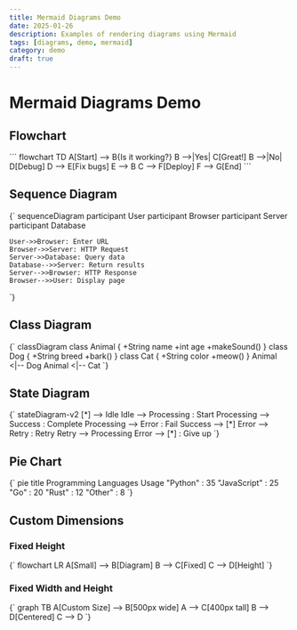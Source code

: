 ```yaml
---
title: Mermaid Diagrams Demo
date: 2025-01-26
description: Examples of rendering diagrams using Mermaid
tags: [diagrams, demo, mermaid]
category: demo
draft: true
---
```



# Mermaid Diagrams Demo

## Flowchart

<Mermaid>
```
flowchart TD
    A[Start] --> B{Is it working?}
    B -->|Yes| C[Great!]
    B -->|No| D[Debug]
    D --> E[Fix bugs]
    E --> B
    C --> F[Deploy]
    F --> G[End]
```
</Mermaid>

## Sequence Diagram

<Mermaid>
  {`
sequenceDiagram
    participant User
    participant Browser
    participant Server
    participant Database
    
    User->>Browser: Enter URL
    Browser->>Server: HTTP Request
    Server->>Database: Query data
    Database-->>Server: Return results
    Server-->>Browser: HTTP Response
    Browser-->>User: Display page
`}
</Mermaid>

## Class Diagram

<Mermaid>
  {`
classDiagram
    class Animal {
        +String name
        +int age
        +makeSound()
    }
    class Dog {
        +String breed
        +bark()
    }
    class Cat {
        +String color
        +meow()
    }
    Animal <|-- Dog
    Animal <|-- Cat
`}
</Mermaid>

## State Diagram

<Mermaid>
  {`
stateDiagram-v2
    [*] --> Idle
    Idle --> Processing : Start
    Processing --> Success : Complete
    Processing --> Error : Fail
    Success --> [*]
    Error --> Retry : Retry
    Retry --> Processing
    Error --> [*] : Give up
`}
</Mermaid>

## Pie Chart

<Mermaid>
  {`
pie title Programming Languages Usage
    "Python" : 35
    "JavaScript" : 25
    "Go" : 20
    "Rust" : 12
    "Other" : 8
`}
</Mermaid>

## Custom Dimensions

### Fixed Height

<Mermaid height="300px">
  {`
flowchart LR
    A[Small] --> B[Diagram]
    B --> C[Fixed]
    C --> D[Height]
`}
</Mermaid>

### Fixed Width and Height

<Mermaid width="500px" height="400px">
  {`
graph TB
    A[Custom Size] --> B[500px wide]
    A --> C[400px tall]
    B --> D[Centered]
    C --> D
`}
</Mermaid>
